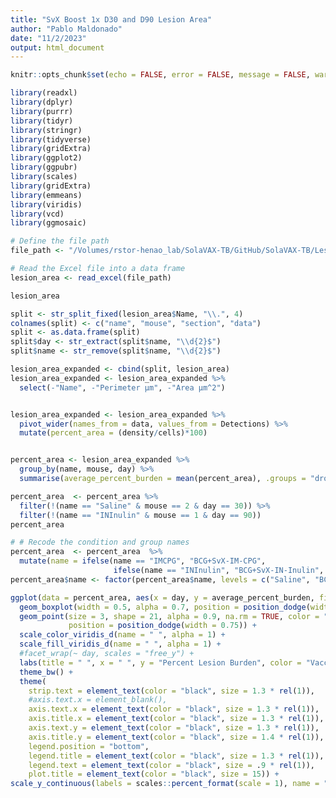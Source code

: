 ```yaml
---
title: "SvX Boost 1x D30 and D90 Lesion Area"
author: "Pablo Maldonado"
date: "11/2/2023"
output: html_document
---
```



```r
knitr::opts_chunk$set(echo = FALSE, error = FALSE, message = FALSE, warning = FALSE)
```

```r
library(readxl)
library(dplyr)
library(purrr)
library(tidyr)
library(stringr)
library(tidyverse)
library(gridExtra)
library(ggplot2)
library(ggpubr)
library(scales)
library(gridExtra)
library(emmeans)
library(viridis)
library(vcd)
library(ggmosaic)
```

```r

# Define the file path
file_path <- "/Volumes/rstor-henao_lab/SolaVAX-TB/GitHub/SolaVAX-TB/Lesion_analysis/SolaVAX-TB_Lesion-area-cell-counts.xlsx"

# Read the Excel file into a data frame
lesion_area <- read_excel(file_path)

lesion_area

split <- str_split_fixed(lesion_area$Name, "\\.", 4)
colnames(split) <- c("name", "mouse", "section", "data")
split <- as.data.frame(split)
split$day <- str_extract(split$name, "\\d{2}$")
split$name <- str_remove(split$name, "\\d{2}$")

lesion_area_expanded <- cbind(split, lesion_area)
lesion_area_expanded <- lesion_area_expanded %>%
  select(-"Name", -"Perimeter µm", -"Area µm^2")


lesion_area_expanded <- lesion_area_expanded %>%
  pivot_wider(names_from = data, values_from = Detections) %>%
  mutate(percent_area = (density/cells)*100)


percent_area <- lesion_area_expanded %>%
  group_by(name, mouse, day) %>%
  summarise(average_percent_burden = mean(percent_area), .groups = "drop")

percent_area  <- percent_area %>%
  filter(!(name == "Saline" & mouse == 2 & day == 30)) %>%
  filter(!(name == "INInulin" & mouse == 1 & day == 90))
percent_area 

# # Recode the condition and group names
percent_area  <- percent_area  %>%
  mutate(name = ifelse(name == "IMCPG", "BCG+SvX-IM-CPG",
                       ifelse(name == "INInulin", "BCG+SvX-IN-Inulin", name)))
percent_area$name <- factor(percent_area$name, levels = c("Saline", "BCG1x", "BCG2x", "BCG+SvX-IM-CPG", "BCG+SvX-IN-Inulin"))
```

```r
ggplot(data = percent_area, aes(x = day, y = average_percent_burden, fill = name, color = name)) +
  geom_boxplot(width = 0.5, alpha = 0.7, position = position_dodge(width = 0.75)) +
  geom_point(size = 3, shape = 21, alpha = 0.9, na.rm = TRUE, color = "black",
             position = position_dodge(width = 0.75)) +
  scale_color_viridis_d(name = " ", alpha = 1) +  
  scale_fill_viridis_d(name = " ", alpha = 1) +  
  #facet_wrap(~ day, scales = "free_y") +
  labs(title = " ", x = " ", y = "Percent Lesion Burden", color = "Vaccine") +
  theme_bw() + 
  theme(
    strip.text = element_text(color = "black", size = 1.3 * rel(1)),
    #axis.text.x = element_blank(),
    axis.text.x = element_text(color = "black", size = 1.3 * rel(1)),
    axis.title.x = element_text(color = "black", size = 1.3 * rel(1)),
    axis.text.y = element_text(color = "black", size = 1.3 * rel(1)),
    axis.title.y = element_text(color = "black", size = 1.4 * rel(1)),
    legend.position = "bottom",
    legend.title = element_text(color = "black", size = 1.3 * rel(1)),
    legend.text = element_text(color = "black", size = .9 * rel(1)),
    plot.title = element_text(color = "black", size = 15)) +
scale_y_continuous(labels = scales::percent_format(scale = 1), name = "Percent Lesion Burden")


```

